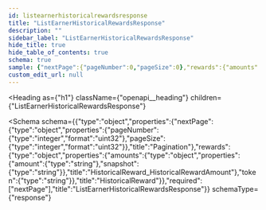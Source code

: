 ```yaml
---
id: listearnerhistoricalrewardsresponse
title: "ListEarnerHistoricalRewardsResponse"
description: ""
sidebar_label: "ListEarnerHistoricalRewardsResponse"
hide_title: true
hide_table_of_contents: true
schema: true
sample: {"nextPage":{"pageNumber":0,"pageSize":0},"rewards":{"amounts":{"amount":"string","snapshot":"string"},"token":"string"}}
custom_edit_url: null
---
```



<Heading
  as={"h1"}
  className={"openapi__heading"}
  children={"ListEarnerHistoricalRewardsResponse"}
>
</Heading>





<Schema
  schema={{"type":"object","properties":{"nextPage":{"type":"object","properties":{"pageNumber":{"type":"integer","format":"uint32"},"pageSize":{"type":"integer","format":"uint32"}},"title":"Pagination"},"rewards":{"type":"object","properties":{"amounts":{"type":"object","properties":{"amount":{"type":"string"},"snapshot":{"type":"string"}},"title":"HistoricalReward_HistoricalRewardAmount"},"token":{"type":"string"}},"title":"HistoricalReward"}},"required":["nextPage"],"title":"ListEarnerHistoricalRewardsResponse"}}
  schemaType={"response"}
>
  
</Schema>
            